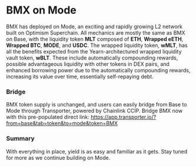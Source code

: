 # BMX on Mode

BMX has deployed on Mode, an exciting and rapidly growing L2 network built on Optimism Superchain. All mechanics are mostly the same as BMX on Base, with the liquidity token **MLT** composed of **ETH**, **Wrapped eETH**, **Wrapped BTC**, **MODE**, and **USDC**. The wrapped liquidity token, **wMLT**, has all the benefits expected from the Yearn-architectured wrapped liquidity vault token, **wBLT**. These include automatically compounding rewards, possible advantageous liquidity with other tokens in DEX pairs, and enhanced borrowing power due to the automatically compounding rewards, increasing its value over time, essentially self-repaying debt. 

### Bridge
BMX token supply is unchanged, and users can easily bridge from Base to Mode through Transporter, powered by Chainlink CCIP. Bridge BMX now with this pre-populated direct link: https://app.transporter.io/?from=base&tab=token&to=mode&token=BMX

### Summary
With everything in place, yield is as easy and familiar as it gets. 
Stay tuned for more as we continue building on Mode.

